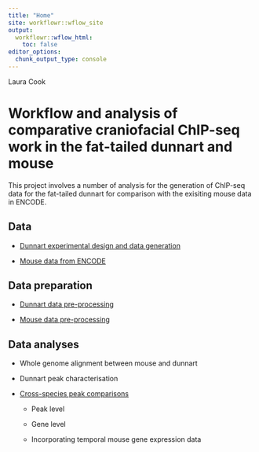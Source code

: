 ```yaml
---
title: "Home"
site: workflowr::wflow_site
output:
  workflowr::wflow_html:
    toc: false
editor_options:
  chunk_output_type: console
---
```


Laura Cook

# Workflow and analysis of comparative craniofacial ChIP-seq work in the fat-tailed dunnart and mouse

This project involves a number of analysis for the generation of ChIP-seq data for the fat-tailed dunnart for comparison with the exisiting mouse data in ENCODE.

## Data

* [Dunnart experimental design and data generation](dunnart_experiment_overview.html)

* [Mouse data from ENCODE](mouse_encode_data.html)

## Data preparation

* [Dunnart data pre-processing](dunnart_data_processing.html)

* [Mouse data pre-processing](mouse_data_processing.html)

## Data analyses

* Whole genome alignment between mouse and dunnart

* Dunnart peak characterisation

* [Cross-species peak comparisons](cross-species-peak-comparison.html)

	+ Peak level
	
	+ Gene level
	
	+ Incorporating temporal mouse gene expression data
